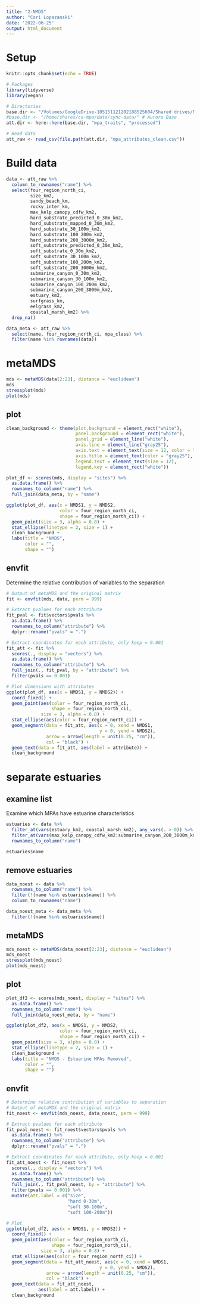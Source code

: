 ```yaml
---
title: "2-NMDS"
author: "Cori Lopazanski"
date: '2022-06-25'
output: html_document
---
```


# Setup

```r
knitr::opts_chunk$set(echo = TRUE)

# Packages 
library(tidyverse)
library(vegan)

# Directories
base.dir <- "/Volumes/GoogleDrive-105151121202188525604/Shared drives/NCEAS MPA network assessment/MPA Network Assessment: Working Group Shared Folder/data/sync-data" # Cori Local
#base.dir <- "/home/shares/ca-mpa/data/sync-data/" # Aurora Base
att.dir <- here::here(base.dir, "mpa_traits", "processed")

# Read data
att_raw <- read_csv(file.path(att.dir, "mpa_attributes_clean.csv"))
```

# Build data

```r
data <- att_raw %>% 
  column_to_rownames("name") %>% 
  select(four_region_north_ci,
         size_km2,
         sandy_beach_km,
         rocky_inter_km,
         max_kelp_canopy_cdfw_km2,
         hard_substrate_predicted_0_30m_km2,
         hard_substrate_mapped_0_30m_km2,
         hard_substrate_30_100m_km2,
         hard_substrate_100_200m_km2,
         hard_substrate_200_3000m_km2,
         soft_substrate_predicted_0_30m_km2,
         soft_substrate_0_30m_km2,
         soft_substrate_30_100m_km2,
         soft_substrate_100_200m_km2,
         soft_substrate_200_3000m_km2,
         submarine_canyon_0_30m_km2,
         submarine_canyon_30_100m_km2,
         submarine_canyon_100_200m_km2,
         submarine_canyon_200_3000m_km2,
         estuary_km2,
         surfgrass_km,
         eelgrass_km2,
         coastal_marsh_km2) %>% 
  drop_na()

data_meta <- att_raw %>% 
  select(name, four_region_north_ci, mpa_class) %>% 
  filter(name %in% rownames(data))
```
# metaMDS

```r
mds <- metaMDS(data[2:23], distance = "euclidean")
mds
stressplot(mds)
plot(mds)
```

## plot 

```r
clean_background <- theme(plot.background = element_rect("white"),
                          panel.background = element_rect("white"),
                          panel.grid = element_line("white"),
                          axis.line = element_line("gray25"),
                          axis.text = element_text(size = 12, color = "gray25"),
                          axis.title = element_text(color = "gray25"),
                          legend.text = element_text(size = 12),
                          legend.key = element_rect("white"))

plot_df <- scores(mds, display = "sites") %>% 
  as.data.frame() %>% 
  rownames_to_column("name") %>% 
  full_join(data_meta, by = "name")

ggplot(plot_df, aes(x = NMDS1, y = NMDS2,
                    color = four_region_north_ci,
                    shape = four_region_north_ci)) +
  geom_point(size = 3, alpha = 0.8) +
  stat_ellipse(linetype = 2, size = 1) +
  clean_background +
  labs(title = "NMDS",
       color = "",
       shape = "")
```

##  envfit

Determine the relative contribution of variables to the separation

```r
# Output of metaMDS and the original matrix
fit <- envfit(mds, data, perm = 999)

# Extract pvalues for each attribute
fit_pval <- fit$vectors$pvals %>% 
  as.data.frame() %>% 
  rownames_to_column("attribute") %>% 
  dplyr::rename("pvals" = ".")

# Extract coordinates for each attribute, only keep = 0.001
fit_att <- fit %>% 
  scores(., display = "vectors") %>% 
  as.data.frame() %>% 
  rownames_to_column("attribute") %>% 
  full_join(., fit_pval, by = "attribute") %>% 
  filter(pvals == 0.001)

# Plot dimensions with attributes
ggplot(plot_df, aes(x = NMDS1, y = NMDS2)) +
  coord_fixed() +
  geom_point(aes(color = four_region_north_ci,
                 shape = four_region_north_ci),
             size = 3, alpha = 0.8) +
  stat_ellipse(aes(color = four_region_north_ci)) +
  geom_segment(data = fit_att, aes(x = 0, xend = NMDS1,
                                   y = 0, yend = NMDS2),
               arrow = arrow(length = unit(0.25, "cm")),
               col = "black") +
  geom_text(data = fit_att, aes(label = attribute)) +
  clean_background
```
# separate estuaries

## examine list 

Examine which MPAs have estuarine characteristics

```r
estuaries <- data %>% 
  filter_at(vars(estuary_km2, coastal_marsh_km2), any_vars(. > 0)) %>% 
  filter_at(vars(max_kelp_canopy_cdfw_km2:submarine_canyon_200_3000m_km2), all_vars(. == 0)) %>% 
  rownames_to_column("name")

estuaries$name
```
## remove estuaries

```r
data_noest <- data %>% 
  rownames_to_column("name") %>% 
  filter(!(name %in% estuaries$name)) %>% 
  column_to_rownames("name")

data_noest_meta <- data_meta %>% 
  filter(!(name %in% estuaries$name))
```


## metaMDS

```r
mds_noest <- metaMDS(data_noest[2:23], distance = "euclidean")
mds_noest
stressplot(mds_noest)
plot(mds_noest)
```

## plot

```r
plot_df2 <- scores(mds_noest, display = "sites") %>% 
  as.data.frame() %>% 
  rownames_to_column("name") %>% 
  full_join(data_noest_meta, by = "name")

ggplot(plot_df2, aes(x = NMDS1, y = NMDS2,
                    color = four_region_north_ci,
                    shape = four_region_north_ci)) +
  geom_point(size = 3, alpha = 0.8) +
  stat_ellipse(linetype = 2, size = 1) +
  clean_background +
  labs(title = "NMDS - Estuarine MPAs Removed",
       color = "",
       shape = "")
```

## envfit

```r
# Determine relative contribution of variables to separation
# Output of metaMDS and the original matrix
fit_noest <- envfit(mds_noest, data_noest, perm = 999)

# Extract pvalues for each attribute
fit_pval_noest <- fit_noest$vectors$pvals %>% 
  as.data.frame() %>% 
  rownames_to_column("attribute") %>% 
  dplyr::rename("pvals" = ".")

# Extract coordinates for each attribute, only keep = 0.001
fit_att_noest <- fit_noest %>% 
  scores(., display = "vectors") %>% 
  as.data.frame() %>% 
  rownames_to_column("attribute") %>% 
  full_join(., fit_pval_noest, by = "attribute") %>% 
  filter(pvals == 0.001) %>% 
  mutate(att.label = c("size", 
                       "hard 0-30m", 
                       "soft 30-100m",
                       "soft 100-200m"))

# Plot
ggplot(plot_df2, aes(x = NMDS1, y = NMDS2)) +
  coord_fixed() +
  geom_point(aes(color = four_region_north_ci,
                 shape = four_region_north_ci),
             size = 3, alpha = 0.8) +
  stat_ellipse(aes(color = four_region_north_ci)) +
  geom_segment(data = fit_att_noest, aes(x = 0, xend = NMDS1,
                                   y = 0, yend = NMDS2),
               arrow = arrow(length = unit(0.25, "cm")),
               col = "black") +
  geom_text(data = fit_att_noest, 
            aes(label = att.label)) +
  clean_background
```



```r



```

